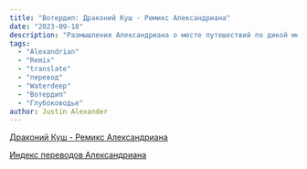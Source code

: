 ```yaml
---
title: "Вотердип: Драконий Куш - Ремикс Александриана"
date: "2023-09-18"
description: "Размышления Александриана о месте путешествий по дикой местности в НРИ #alexandrian #remix #waterdeep #translate"
tags:
  - "Alexandrian"
  - "Remix"
  - "translate"
  - "перевод"
  - "Waterdeep"
  - "Вотердип"
  - "Глубоководье"
author: Justin Alexander
---
```


[Драконий Куш - Ремикс Александриана](/files/downloads/remix_drakonyego_kusha_v_0_97.pdf)

[Индекс переводов Александриана](/posts/translations/alexandrian-index)
